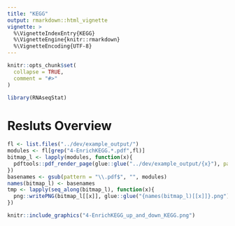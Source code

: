 ```yaml
---
title: "KEGG"
output: rmarkdown::html_vignette
vignette: >
  %\VignetteIndexEntry{KEGG}
  %\VignetteEngine{knitr::rmarkdown}
  %\VignetteEncoding{UTF-8}
---
```


```r
knitr::opts_chunk$set(
  collapse = TRUE,
  comment = "#>"
)
```

```r
library(RNAseqStat)
```

# Resluts Overview
```r
fl <- list.files("../dev/example_output/")
modules <- fl[grep("4-EnrichKEGG.*.pdf",fl)]
bitmap_l <- lapply(modules, function(x){
  pdftools::pdf_render_page(glue::glue("../dev/example_output/{x}"), page = 1, dpi = 300)
})
basenames <- gsub(pattern = "\\.pdf$", "", modules)
names(bitmap_l) <- basenames
tmp <- lapply(seq_along(bitmap_l), function(x){
  png::writePNG(bitmap_l[[x]], glue::glue("{names(bitmap_l)[[x]]}.png"))
})
```

```r
knitr::include_graphics("4-EnrichKEGG_up_and_down_KEGG.png")
```
